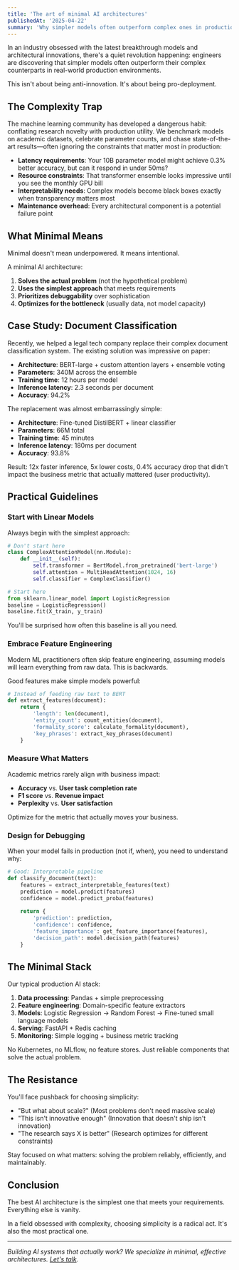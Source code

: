 ```yaml
---
title: 'The art of minimal AI architectures'
publishedAt: '2025-04-22'
summary: 'Why simpler models often outperform complex ones in production, and practical guidelines for building minimal AI systems.'
---
```


In an industry obsessed with the latest breakthrough models and architectural innovations, there's a quiet revolution happening: engineers are discovering that simpler models often outperform their complex counterparts in real-world production environments.

This isn't about being anti-innovation. It's about being pro-deployment.

## The Complexity Trap

The machine learning community has developed a dangerous habit: conflating research novelty with production utility. We benchmark models on academic datasets, celebrate parameter counts, and chase state-of-the-art results—often ignoring the constraints that matter most in production:

- **Latency requirements**: Your 10B parameter model might achieve 0.3% better accuracy, but can it respond in under 50ms?
- **Resource constraints**: That transformer ensemble looks impressive until you see the monthly GPU bill
- **Interpretability needs**: Complex models become black boxes exactly when transparency matters most
- **Maintenance overhead**: Every architectural component is a potential failure point

## What Minimal Means

Minimal doesn't mean underpowered. It means intentional.

A minimal AI architecture:
1. **Solves the actual problem** (not the hypothetical problem)
2. **Uses the simplest approach** that meets requirements
3. **Prioritizes debuggability** over sophistication
4. **Optimizes for the bottleneck** (usually data, not model capacity)

## Case Study: Document Classification

Recently, we helped a legal tech company replace their complex document classification system. The existing solution was impressive on paper:

- **Architecture**: BERT-large + custom attention layers + ensemble voting
- **Parameters**: 340M across the ensemble
- **Training time**: 12 hours per model
- **Inference latency**: 2.3 seconds per document
- **Accuracy**: 94.2%

The replacement was almost embarrassingly simple:

- **Architecture**: Fine-tuned DistilBERT + linear classifier
- **Parameters**: 66M total
- **Training time**: 45 minutes
- **Inference latency**: 180ms per document
- **Accuracy**: 93.8%

Result: 12x faster inference, 5x lower costs, 0.4% accuracy drop that didn't impact the business metric that actually mattered (user productivity).

## Practical Guidelines

### Start with Linear Models

Always begin with the simplest approach:

```python
# Don't start here
class ComplexAttentionModel(nn.Module):
    def __init__(self):
        self.transformer = BertModel.from_pretrained('bert-large')
        self.attention = MultiHeadAttention(1024, 16)
        self.classifier = ComplexClassifier()

# Start here
from sklearn.linear_model import LogisticRegression
baseline = LogisticRegression()
baseline.fit(X_train, y_train)
```

You'll be surprised how often this baseline is all you need.

### Embrace Feature Engineering

Modern ML practitioners often skip feature engineering, assuming models will learn everything from raw data. This is backwards.

Good features make simple models powerful:

```python
# Instead of feeding raw text to BERT
def extract_features(document):
    return {
        'length': len(document),
        'entity_count': count_entities(document),
        'formality_score': calculate_formality(document),
        'key_phrases': extract_key_phrases(document)
    }
```

### Measure What Matters

Academic metrics rarely align with business impact:

- **Accuracy** vs. **User task completion rate**
- **F1 score** vs. **Revenue impact**
- **Perplexity** vs. **User satisfaction**

Optimize for the metric that actually moves your business.

### Design for Debugging

When your model fails in production (not if, when), you need to understand why:

```python
# Good: Interpretable pipeline
def classify_document(text):
    features = extract_interpretable_features(text)
    prediction = model.predict(features)
    confidence = model.predict_proba(features)
    
    return {
        'prediction': prediction,
        'confidence': confidence,
        'feature_importance': get_feature_importance(features),
        'decision_path': model.decision_path(features)
    }
```

## The Minimal Stack

Our typical production AI stack:

1. **Data processing**: Pandas + simple preprocessing
2. **Feature engineering**: Domain-specific feature extractors
3. **Models**: Logistic Regression → Random Forest → Fine-tuned small language models
4. **Serving**: FastAPI + Redis caching
5. **Monitoring**: Simple logging + business metric tracking

No Kubernetes, no MLflow, no feature stores. Just reliable components that solve the actual problem.

## The Resistance

You'll face pushback for choosing simplicity:

- "But what about scale?" (Most problems don't need massive scale)
- "This isn't innovative enough" (Innovation that doesn't ship isn't innovation)
- "The research says X is better" (Research optimizes for different constraints)

Stay focused on what matters: solving the problem reliably, efficiently, and maintainably.

## Conclusion

The best AI architecture is the simplest one that meets your requirements. Everything else is vanity.

In a field obsessed with complexity, choosing simplicity is a radical act. It's also the most practical one.

---

*Building AI systems that actually work? We specialize in minimal, effective architectures. [Let's talk](mailto:hello@artimech.com).* 